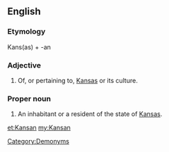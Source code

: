 {{also|kansan}}
==English==

===Etymology===
Kans(as) + -an

===Adjective===
{{en-adj|-}}

# Of, or pertaining to, [[Kansas]] or its culture.

===Proper noun===
{{en-proper noun|Kansans}}

# An inhabitant or a resident of the state of [[Kansas]].

[[Category:Demonyms]]

[[et:Kansan]]
[[my:Kansan]]
